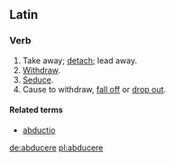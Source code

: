 ==Latin==
{{rfc|lemma treatment belongs at ''[[abduco]]''}}
===Verb===
{{latinverb|abduco|abducere|abduxi|abductum}}

#Take away; [[detach]]; lead away.
#[[withdraw|Withdraw]].
#[[seduce|Seduce]].
#Cause to withdraw, [[fall off]] or [[drop out]].

====Related terms====
*[[abductio]]

[[de:abducere]]
[[pl:abducere]]